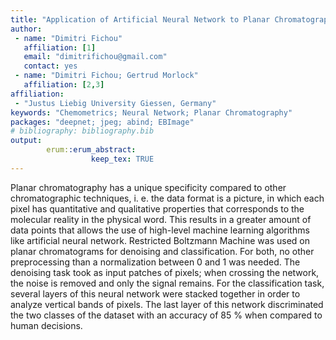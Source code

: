```yaml
---
title: "Application of Artificial Neural Network to Planar Chromatography Data"
author:
 - name: "Dimitri Fichou"
   affiliation: [1]
   email: "dimitrifichou@gmail.com"
   contact: yes
 - name: "Dimitri Fichou; Gertrud Morlock"
   affiliation: [2,3]
affiliation:
 - "Justus Liebig University Giessen, Germany"
keywords: "Chemometrics; Neural Network; Planar Chromatography"
packages: "deepnet; jpeg; abind; EBImage"
# bibliography: bibliography.bib
output:  
        erum::erum_abstract:
                  keep_tex: TRUE
---
```


Planar chromatography has a unique specificity compared to other
chromatographic techniques, i. e. the data format is a picture, in which
each pixel has quantitative and qualitative properties that corresponds
to the molecular reality in the physical word. This results in a greater
amount of data points that allows the use of high-level machine learning
algorithms like artificial neural network. Restricted Boltzmann Machine
was used on planar chromatograms for denoising and classification. For
both, no other preprocessing than a normalization between 0 and 1 was
needed. The denoising task took as input patches of pixels; when
crossing the network, the noise is removed and only the signal remains.
For the classification task, several layers of this neural network were
stacked together in order to analyze vertical bands of pixels. The last
layer of this network discriminated the two classes of the dataset with
an accuracy of 85 % when compared to human decisions.

<!--  -->
<!-- **References** -->
<!-- @article{Hinton2006,
 archivePrefix = {arXiv},
 arxivId = {20},
 author = {Hinton, G. E. and Salakhutdinov, R. R. and Salakhutdinov, G. E. Hinton* and R. R.},
 doi = {10.1126/science.1229223},
 eprint = {20},
 isbn = {0036-8075},
 issn = {0036-8075},
 journal = {Sciences},
 number = {March},
 pages = {1095--1099},
 pmid = {23287718},
 title = {{Reducing the Dimensionality of Data with Neural Networks}},
 volume = {339},
 year = {2006}
 }
 
 @article{Komsta2009,
 author = {Komsta, {\L}ukasz},
 doi = {10.1016/j.aca.2009.03.042},
 isbn = {00032670},
 issn = {00032670},
 journal = {Analytica Chimica Acta},
 number = {1-2},
 pages = {52--58},
 pmid = {19393366},
 title = {{A comparative study on several algorithms for denoising of thin layer densitograms}},
 volume = {641},
 year = {2009}
 }
 
 @article{Morlock2014,
 author = {Morlock, Gertrud E. and Ristivojevi{\'{c}}, Petar and Chernetsova, Elena S.},
 doi = {10.1016/j.chroma.2013.12.053},
 isbn = {0021-9673},
 issn = {00219673},
 journal = {Journal of Chromatography A},
 pages = {104--112},
 pmid = {24440096},
 publisher = {Elsevier B.V.},
 title = {{Combined multivariate data analysis of high-performance thin-layer chromatography fingerprints and direct analysis in real time mass spectra for profiling of natural products like propolis}},
 url = {http://dx.doi.org/10.1016/j.chroma.2013.12.053},
 volume = {1328},
 year = {2014}
 } -->
